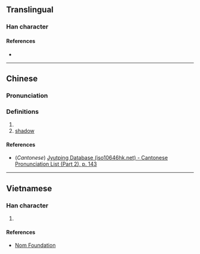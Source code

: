 {{character info/new}}
==Translingual==

===Han character===
{{Han char|rn=85|rad=水|as=11|sn=14|four=|canj=ESMA|ids=⿰氵習}}

====References====
* {{Han ref|kx=0646.100|dkj=18146|dj=1055.090|hdz=31733.060|uh=6F1D|ud=28445}}

----

==Chinese==
{{zh-forms}}

===Pronunciation===
{{zh-pron
|m=xí
|c=zaap6
|mc=
|oc=
|ma=
|cat=n
}}

===Definitions===
{{zh-hanzi}}

# {{zh-used in|滀漝|[[water]]}}
# [[shadow]]

====References====
* (''Cantonese'') [http://www.iso10646hk.net/jp/document/download.jsp Jyutping Database (iso10646hk.net) - Cantonese Pronunciation List (Part 2), p. 143]

----

==Vietnamese==

===Han character===
{{vi-readings|rs=水11| hanviet = tấp}}

# {{defn|lang=vi|sort=水11}}

====References====
*[http://nomfoundation.org/common/nom_details.php?codepoint=6f1d Nom Foundation]
